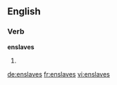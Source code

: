 
==English==

===Verb===
'''enslaves'''

# {{third-person singular of|enslave}}

[[de:enslaves]]
[[fr:enslaves]]
[[vi:enslaves]]